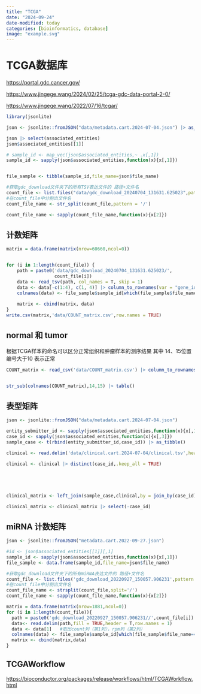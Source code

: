```yaml
---
title: "TCGA"
date: "2024-09-24"
date-modified: today
categories: [bioinformatics, database]
image: "example.svg"
---
```


# TCGA数据库

<https://portal.gdc.cancer.gov/>

<https://www.jingege.wang/2024/02/25/tcga-gdc-data-portal-2-0/>

<https://www.jingege.wang/2022/07/16/tcgar/>

```r
library(jsonlite)

json <- jsonlite::fromJSON("data/metadata.cart.2024-07-04.json") |> as_tibble()

json |> select(associated_entities)
json$associated_entities[[1]]

# sample_id <- map_vec(json$associated_entities,~ .x[,1])
sample_id <- sapply(json$associated_entities,function(x){x[,1]})


file_sample <- tibble(sample_id,file_name=json$file_name) 

```

```r
#获取gdc_download文件夹下的所有TSV表达文件的 路径+文件名
count_file <- list.files("data/gdc_download_20240704_131631.625023",pattern = "*.tsv",recursive = TRUE)
#在count_file中分割出文件名
count_file_name <- str_split(count_file,pattern = '/') 

count_file_name <- sapply(count_file_name,function(x){x[2]})

```

## 计数矩阵

```r
matrix = data.frame(matrix(nrow=60660,ncol=0))


for (i in 1:length(count_file)) {
    path = paste0('data/gdc_download_20240704_131631.625023/',
                  count_file[i])
    data <- read_tsv(path, col_names = T, skip = 1)
    data <- data[-c(1:4), c(1, 4)] |> column_to_rownames(var = "gene_id")  #取出ESEMBL_id列1 和 unstranded列 4，即count数据，对应其它数据，第2列为gene symbol
    colnames(data) <- file_sample$sample_id[which(file_sample$file_name == count_file_name[i])]
    
    matrix <- cbind(matrix, data)
}
write.csv(matrix,'data/COUNT_matrix.csv',row.names = TRUE)
```

## normal 和 tumor

根据TCGA样本的命名可以区分正常组织和肿瘤样本的测序结果 其中 14、15位置编号大于10 表示正常

```r
COUNT_matrix <- read_csv('data/COUNT_matrix.csv') |> column_to_rownames(var = "...1")


str_sub(colnames(COUNT_matrix),14,15) |> table()
```

## 表型矩阵

```r
json <- jsonlite::fromJSON("data/metadata.cart.2024-07-04.json")

entity_submitter_id <- sapply(json$associated_entities,function(x){x[,1]})
case_id <- sapply(json$associated_entities,function(x){x[,3]})
sample_case <- t(rbind(entity_submitter_id,case_id)) |> as_tibble()

clinical <- read.delim('data/clinical.cart.2024-07-04/clinical.tsv',header = T)

clinical <- clinical |> distinct(case_id,.keep_all = TRUE)





clinical_matrix <- left_join(sample_case,clinical,by = join_by(case_id))

clinical_matrix <- clinical_matrix |> select(-case_id)
```

## miRNA 计数矩阵

```r
json <- jsonlite::fromJSON("metadata.cart.2022-09-27.json")

#id <- json$associated_entities[[1]][,1]
sample_id <- sapply(json$associated_entities,function(x){x[,1]})
file_sample <- data.frame(sample_id,file_name=json$file_name)  

#获取gdc_download文件夹下的所有miRNA表达文件的 路径+文件名
count_file <- list.files('gdc_download_20220927_150057.906231',pattern = '*quantification.txt',recursive = TRUE)
#在count_file中分割出文件名
count_file_name <- strsplit(count_file,split='/')
count_file_name <- sapply(count_file_name,function(x){x[2]})

matrix = data.frame(matrix(nrow=1881,ncol=0))
for (i in 1:length(count_file)){
  path = paste0('gdc_download_20220927_150057.906231//',count_file[i])
  data<- read.delim(path,fill = TRUE,header = T,row.names = 1)
  data <- data[1]   #取出count列（第1列），rpm列（第2列）
  colnames(data) <- file_sample$sample_id[which(file_sample$file_name==count_file_name[i])]
  matrix <- cbind(matrix,data)
}
```

## TCGAWorkflow

<https://bioconductor.org/packages/release/workflows/html/TCGAWorkflow.html>
